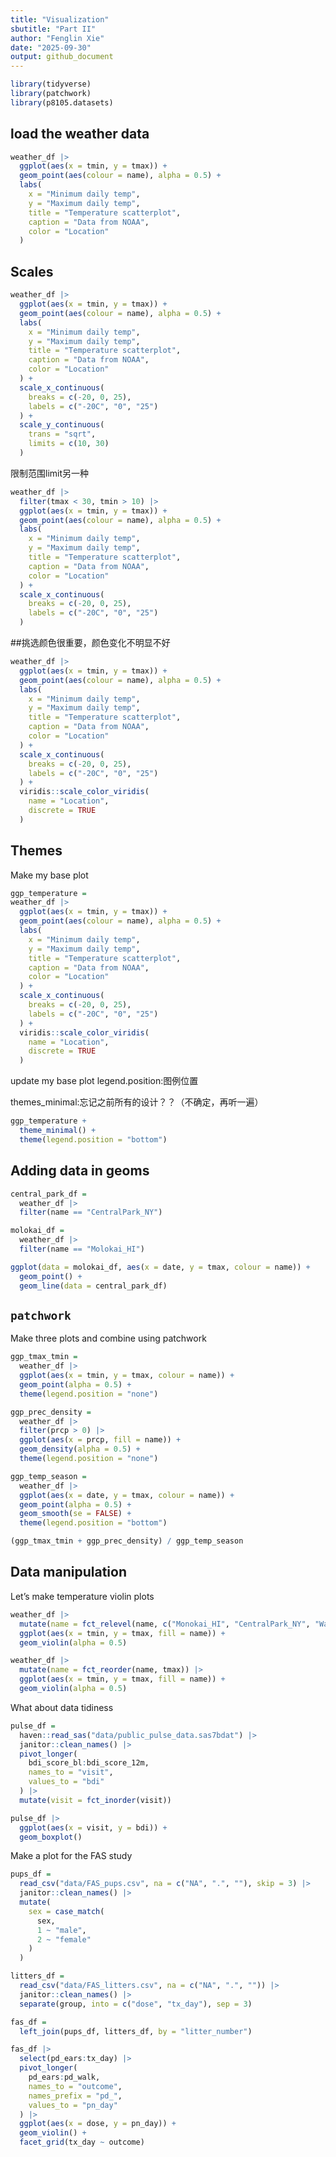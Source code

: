```yaml
---
title: "Visualization"
sbutitle: "Part II"
author: "Fenglin Xie"
date: "2025-09-30"
output: github_document
---
```


```r
library(tidyverse)
library(patchwork)
library(p8105.datasets)
```

## load the weather data

```r
weather_df |> 
  ggplot(aes(x = tmin, y = tmax)) +
  geom_point(aes(colour = name), alpha = 0.5) +
  labs(
    x = "Minimum daily temp",
    y = "Maximum daily temp",
    title = "Temperature scatterplot",
    caption = "Data from NOAA",
    color = "Location"
  )
```


## Scales

```r
weather_df |> 
  ggplot(aes(x = tmin, y = tmax)) +
  geom_point(aes(colour = name), alpha = 0.5) +
  labs(
    x = "Minimum daily temp",
    y = "Maximum daily temp",
    title = "Temperature scatterplot",
    caption = "Data from NOAA",
    color = "Location"
  ) +
  scale_x_continuous(
    breaks = c(-20, 0, 25),
    labels = c("-20C", "0", "25")
  ) +
  scale_y_continuous(
    trans = "sqrt",
    limits = c(10, 30)
  )
```

限制范围limit另一种

```r
weather_df |> 
  filter(tmax < 30, tmin > 10) |> 
  ggplot(aes(x = tmin, y = tmax)) +
  geom_point(aes(colour = name), alpha = 0.5) +
  labs(
    x = "Minimum daily temp",
    y = "Maximum daily temp",
    title = "Temperature scatterplot",
    caption = "Data from NOAA",
    color = "Location"
  ) +
  scale_x_continuous(
    breaks = c(-20, 0, 25),
    labels = c("-20C", "0", "25")
  )
```


##挑选颜色很重要，颜色变化不明显不好
```r
weather_df |> 
  ggplot(aes(x = tmin, y = tmax)) +
  geom_point(aes(colour = name), alpha = 0.5) +
  labs(
    x = "Minimum daily temp",
    y = "Maximum daily temp",
    title = "Temperature scatterplot",
    caption = "Data from NOAA",
    color = "Location"
  ) +
  scale_x_continuous(
    breaks = c(-20, 0, 25),
    labels = c("-20C", "0", "25")
  ) +
  viridis::scale_color_viridis(
    name = "Location", 
    discrete = TRUE
  )
```


## Themes

Make my base plot
```r
ggp_temperature =
weather_df |> 
  ggplot(aes(x = tmin, y = tmax)) +
  geom_point(aes(colour = name), alpha = 0.5) +
  labs(
    x = "Minimum daily temp",
    y = "Maximum daily temp",
    title = "Temperature scatterplot",
    caption = "Data from NOAA",
    color = "Location"
  ) +
  scale_x_continuous(
    breaks = c(-20, 0, 25),
    labels = c("-20C", "0", "25")
  ) +
  viridis::scale_color_viridis(
    name = "Location", 
    discrete = TRUE
  )
```

update my base plot
legend.position:图例位置

themes_minimal:忘记之前所有的设计？？（不确定，再听一遍）
```r
ggp_temperature +
  theme_minimal() +
  theme(legend.position = "bottom")

```

## Adding data in geoms

```r
central_park_df =
  weather_df |> 
  filter(name == "CentralPark_NY")

molokai_df =
  weather_df |> 
  filter(name == "Molokai_HI")

ggplot(data = molokai_df, aes(x = date, y = tmax, colour = name)) +
  geom_point() +
  geom_line(data = central_park_df)
```


## `patchwork`

Make three plots and combine using patchwork

```r
ggp_tmax_tmin =
  weather_df |> 
  ggplot(aes(x = tmin, y = tmax, colour = name)) +
  geom_point(alpha = 0.5) +
  theme(legend.position = "none")

ggp_prec_density =
  weather_df |> 
  filter(prcp > 0) |> 
  ggplot(aes(x = prcp, fill = name)) +
  geom_density(alpha = 0.5) +
  theme(legend.position = "none")

ggp_temp_season =
  weather_df |> 
  ggplot(aes(x = date, y = tmax, colour = name)) +
  geom_point(alpha = 0.5) +
  geom_smooth(se = FALSE) +
  theme(legend.position = "bottom")

(ggp_tmax_tmin + ggp_prec_density) / ggp_temp_season
```


## Data manipulation

Let's make temperature violin plots

```r
weather_df |> 
  mutate(name = fct_relevel(name, c("Monokai_HI", "CentralPark_NY", "Waterhole_WA"))) |> 
  ggplot(aes(x = tmin, y = tmax, fill = name)) +
  geom_violin(alpha = 0.5)
```

```r
weather_df |> 
  mutate(name = fct_reorder(name, tmax)) |>
  ggplot(aes(x = tmin, y = tmax, fill = name)) +
  geom_violin(alpha = 0.5)
```

What about data tidiness

```r
pulse_df =
  haven::read_sas("data/public_pulse_data.sas7bdat") |> 
  janitor::clean_names() |>
  pivot_longer(
    bdi_score_bl:bdi_score_12m,
    names_to = "visit",
    values_to = "bdi"
  ) |> 
  mutate(visit = fct_inorder(visit))

pulse_df |> 
  ggplot(aes(x = visit, y = bdi)) +
  geom_boxplot()

```


 Make a plot for the FAS study
 
```r
pups_df =
  read_csv("data/FAS_pups.csv", na = c("NA", ".", ""), skip = 3) |> 
  janitor::clean_names() |> 
  mutate(
    sex = case_match(
      sex,
      1 ~ "male",
      2 ~ "female"
    )
  )

litters_df =
  read_csv("data/FAS_litters.csv", na = c("NA", ".", "")) |> 
  janitor::clean_names() |> 
  separate(group, into = c("dose", "tx_day"), sep = 3)

fas_df = 
  left_join(pups_df, litters_df, by = "litter_number")

fas_df |> 
  select(pd_ears:tx_day) |> 
  pivot_longer(
    pd_ears:pd_walk,
    names_to = "outcome",
    names_prefix = "pd_",
    values_to = "pn_day"
  ) |> 
  ggplot(aes(x = dose, y = pn_day)) +
  geom_violin() +
  facet_grid(tx_day ~ outcome)
```
 
 